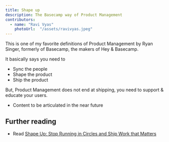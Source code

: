 ```yaml
---
title: Shape up
description: The Basecamp way of Product Management
contributors:
  - name: "Ravi Vyas"
    photoUrl:  "/assets/ravivyas.jpeg"
---
```


This is one of my favorite definitions of Product Management by Ryan Singer, formerly of Basecamp, the makers of Hey & Basecamp.

It basically says you need to

- Sync the people
- Shape the product
- Ship the product

But, Product Management does not end at shipping, you need to support & educate your users.

- Content to be articulated in the near future

## Further reading

- Read [Shape Up: Stop Running in Circles and Ship Work that Matters](https://basecamp.com/shapeup)

<Bio contributors={frontmatter.contributors} />